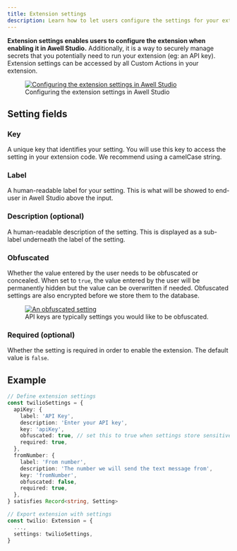 ```yaml
---
title: Extension settings
description: Learn how to let users configure the settings for your extension
---
```


**Extension settings enables users to configure the extension when enabling it in Awell Studio.** Additionally, it is a way to securely manage secrets that you potentially need to run your extension (eg: an API key). Extension settings can be accessed by all Custom Actions in your extension.

<figure className="w-full flex flex-col justify-center text-center relative">
  <div className="">
    <a
      href="https://res.cloudinary.com/da7x4rzl4/image/upload/v1678351609/Developer%20portal/extension_settings.png"
      target="_blank"
      title="Configuring the extension settings in Awell Studio"
    >
      <img
        src="https://res.cloudinary.com/da7x4rzl4/image/upload/v1678351609/Developer%20portal/extension_settings.png"
        alt="Configuring the extension settings in Awell Studio"
        className="w-full sm:w-8/12 mx-auto rounded-md"
      />
    </a>
  </div>
  <figcaption className="dark:text-slate-400 pt-2">
    Configuring the extension settings in Awell Studio
  </figcaption>
</figure>

## Setting fields

### Key

A unique key that identifies your setting. You will use this key to access the setting in your extension code. We recommend using a camelCase string.

### Label

A human-readable label for your setting. This is what will be showed to end-user in Awell Studio above the input.

### Description (optional)

A human-readable description of the setting. This is displayed as a sub-label underneath the label of the setting.

### Obfuscated

Whether the value entered by the user needs to be obfuscated or concealed. When set to `true`, the value entered by the user will be permanently hidden but the value can be overwritten if needed. Obfuscated settings are also encrypted before we store them to the database.

<figure className="w-full flex flex-col justify-center text-center relative">
  <div className="">
    <a
      href="https://res.cloudinary.com/da7x4rzl4/image/upload/v1678352315/Developer%20portal/obfuscated_setting.png"
      target="_blank"
      title="An obfuscated setting"
    >
      <img
        src="https://res.cloudinary.com/da7x4rzl4/image/upload/v1678352315/Developer%20portal/obfuscated_setting.png"
        alt="An obfuscated setting"
        className="w-full sm:w-9/12 mx-auto rounded-md"
      />
    </a>
  </div>
  <figcaption className="dark:text-slate-400 pt-2">
    API keys are typically settings you would like to be obfuscated.
  </figcaption>
</figure>

### Required (optional)

Whether the setting is required in order to enable the extension. The default value is `false`.

## Example

```typescript
// Define extension settings
const twilioSettings = {
  apiKey: {
    label: 'API Key',
    description: 'Enter your API key',
    key: 'apiKey',
    obfuscated: true, // set this to true when settings store sensitive data
    required: true,
  },
  fromNumber: {
    label: 'From number',
    description: 'The number we will send the text message from',
    key: 'fromNumber',
    obfuscated: false,
    required: true,
  },
} satisfies Record<string, Setting>

// Export extension with settings
const twilio: Extension = {
  ...,
  settings: twilioSettings,
}
```
